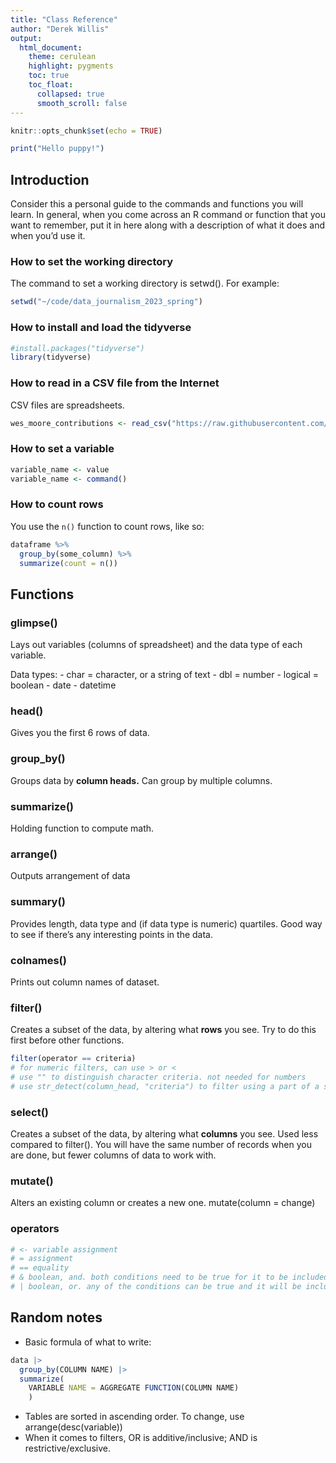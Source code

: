 ```yaml
---
title: "Class Reference"
author: "Derek Willis"
output:
  html_document:
    theme: cerulean
    highlight: pygments
    toc: true
    toc_float:
      collapsed: true
      smooth_scroll: false
---
```


```r
knitr::opts_chunk$set(echo = TRUE)
```

```r
print("Hello puppy!")
```

## Introduction

Consider this a personal guide to the commands and functions you will learn. In general, when you come across an R command or function that you want to remember, put it in here along with a description of what it does and when you'd use it.

### How to set the working directory

The command to set a working directory is setwd(). For example:

```r
setwd("~/code/data_journalism_2023_spring")
```

### How to install and load the tidyverse

```r
#install.packages("tidyverse")
library(tidyverse)
```

### How to read in a CSV file from the Internet

CSV files are spreadsheets.

```r
wes_moore_contributions <- read_csv("https://raw.githubusercontent.com/stephenneukam/CNS_Annapolis/main/Campaign_finance/Moore_ContributionsList.csv")
```

### How to set a variable

```r
variable_name <- value
variable_name <- command()
```

### How to count rows

You use the `n()` function to count rows, like so:

```r
dataframe %>% 
  group_by(some_column) %>% 
  summarize(count = n())
```

## Functions

### glimpse()

Lays out variables (columns of spreadsheet) and the data type of each variable.

Data types: - char = character, or a string of text - dbl = number - logical = boolean - date - datetime

### head()

Gives you the first 6 rows of data.

### group_by()

Groups data by **column heads.** Can group by multiple columns.

### summarize()

Holding function to compute math.

### arrange()

Outputs arrangement of data

### summary()

Provides length, data type and (if data type is numeric) quartiles. Good way to see if there's any interesting points in the data.

### colnames()

Prints out column names of dataset.

### filter()

Creates a subset of the data, by altering what **rows** you see. Try to do this first before other functions.

```r
filter(operator == criteria)
# for numeric filters, can use > or <
# use "" to distinguish character criteria. not needed for numbers
# use str_detect(column_head, "criteria") to filter using a part of a string
```
### select()

Creates a subset of the data, by altering what **columns** you see. Used less compared to filter(). You will have the same number of records when you are done, but fewer columns of data to work with.

### mutate()

Alters an existing column or creates a new one. mutate(column = change)

### operators
```r
# <- variable assignment
# = assignment
# == equality
# & boolean, and. both conditions need to be true for it to be included
# | boolean, or. any of the conditions can be true and it will be included
```

## Random notes

-   Basic formula of what to write:

```r
data |>
  group_by(COLUMN NAME) |>
  summarize(
    VARIABLE NAME = AGGREGATE FUNCTION(COLUMN NAME)
    )
```

-   Tables are sorted in ascending order. To change, use arrange(desc(variable))
-   When it comes to filters, OR is additive/inclusive; AND is restrictive/exclusive.

